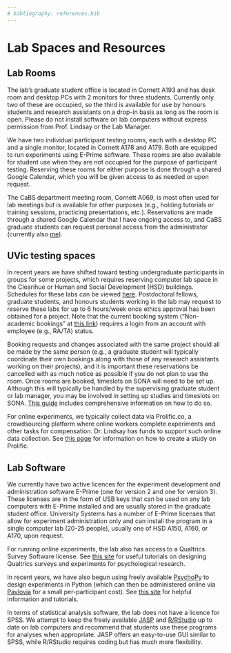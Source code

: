 ```yaml
---
# bibliography: references.bib
---
```


# Lab Spaces and Resources

## Lab Rooms

The lab’s graduate student office is located in Cornett A193 and has desk room and desktop PCs with 2 monitors for three students. Currently only two of these are occupied, so the third is available for use by honours students and research assistants on a drop-in basis as long as the room is open. Please do not install software on lab computers without express permission from Prof. Lindsay or the Lab Manager.

We have two individual participant testing rooms, each with a desktop PC and a single monitor, located in Cornett A178 and A179. Both are equipped to run experiments using E-Prime software. These rooms are also available for student use when they are not occupied for the purpose of participant testing. Reserving these rooms for either purpose is done through a shared Google Calendar, which you will be given access to as needed or upon request. 

The CaBS department meeting room, Cornett A069, is most often used for lab meetings but is available for other purposes (e.g., holding tutorials or training sessions, practicing presentations, etc.). Reservations are made through a shared Google Calendar that I have ongoing access to, and CaBS graduate students can request personal access from the administrator (currently also [me](mailto:slindsay@uvic.ca)). 

## UVic testing spaces

In recent years we have shifted toward testing undergraduate participants in groups for some projects, which requires reserving computer lab space in the Clearihue or Human and Social Development (HSD) buildings. Schedules for these labs can be viewed [here](https://www.uvic.ca/systems/facilities/classroomdetails/index.php). Postdoctoral fellows, graduate students, and honours students working in the lab may request to reserve these labs for up to 6 hours/week once ethics approval has been obtained for a project. Note that the current booking system (“Non-academic bookings” at [this link](https://www.uvic.ca/systems/labs/booking-space/teaching-lab-booking/index.php)) requires a login from an account with employee (e.g., RA/TA) status.

Booking requests and changes associated with the same project should all be made by the same person (e.g., a graduate student will typically coordinate their own bookings along with those of any research assistants working on their projects), and it is important these reservations be cancelled with as much notice as possible if you do not plan to use the room. Once rooms are booked, timeslots on SONA will need to be set up. Although this will typically be handled by the supervising graduate student or lab manager, you may be involved in setting up studies and timeslots on SONA. [This guide](https://www.uvic.ca/socialsciences/psychology/research/participants/index.php) includes comprehensive information on how to do so.

For online experiments, we typically collect data via Prolific.co, a crowdsourcing platform where online workers complete experiments and other tasks for compensation. Dr. Lindsay has funds to support such online data collection. See [this page](https://researcher-help.prolific.co/hc/en-gb/articles/360009220953-Setting-up-a-study-on-Prolific-step-by-step-guide-) for information on how to create a study on Prolific.


## Lab Software

We currently have two active licences for the experiment development and administration software E-Prime (one for version 2 and one for version 3). These licenses are in the form of USB keys that can be used on any lab computers with E-Prime installed and are usually stored in the graduate student office. University Systems has a number of E-Prime licenses that allow for experiment administration only and can install the program in a single computer lab (20-25 people), usually one of HSD A150, A160, or A170, upon request.

For running online experiments, the lab also has access to a Qualtrics Survey Software license. See [this site](http://sites.cognitivescience.co/qualtrics/building-a-psychology-experiment) for useful tutorials on designing Qualtrics surveys and experiments for psychological research.

In recent years, we have also begun using freely available [PsychoPy](https://www.psychopy.org/) to design experiments in Python (which can then be administered online via [Pavlovia](https://pavlovia.org/) for a small per-participant cost). See [this site](https://psychopy.org/gettingStarted.html) for helpful information and tutorials.

In terms of statistical analysis software, the lab does not have a licence for SPSS. We attempt to keep the freely available [JASP](https://jasp-stats.org/) and [R/RStudio](https://posit.co/products/open-source/rstudio/) up to date on lab computers and recommend that students use these programs for analyses when appropriate. JASP offers an easy-to-use GUI similar to SPSS, while R/RStudio requires coding but has much more flexibility.